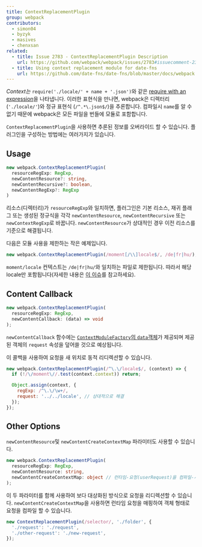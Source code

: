 ```yaml
---
title: ContextReplacementPlugin
group: webpack
contributors:
  - simon04
  - byzyk
  - masives
  - chenxsan
related:
  - title: Issue 2783 - ContextReplacementPlugin Description
    url: https://github.com/webpack/webpack/issues/2783#issuecomment-234137265
  - title: Using context replacement module for date-fns
    url: https://github.com/date-fns/date-fns/blob/master/docs/webpack.md
---
```


_Context는_ `require('./locale/' + name + '.json')`와 같은 [require with an expression](/guides/dependency-management/#require-with-expression)을 나타냅니다. 이러한 표현식을 만나면, webpack은 디렉터리 (`'./locale/'`)와 정규 표현식 (`/^.*\.json$/`)을 추론합니다. 컴파일시 `name`를 알 수 없기 때문에 webpack은 모든 파일을 번들에 모듈로 포함합니다.

`ContextReplacementPlugin`을 사용하면 추론된 정보를 오버라이드 할 수 있습니다. 플러그인을 구성하는 방법에는 여러가지가 있습니다.

## Usage

```typescript
new webpack.ContextReplacementPlugin(
  resourceRegExp: RegExp,
  newContentResource?: string,
  newContentRecursive?: boolean,
  newContentRegExp?: RegExp
)
```

리소스(디렉터리)가 `resourceRegExp`와 일치하면, 플러그인은 기본 리소스, 재귀 플래그 또는 생성된 정규식을 각각 `newContentResource`, `newContentRecursive` 또는 `newContextRegExp`로 바꿉니다. `newContentResource`가 상대적인 경우 이전 리소스를 기준으로 해결됩니다.

다음은 모듈 사용을 제한하는 작은 예제입니다.

```javascript
new webpack.ContextReplacementPlugin(/moment[/\\]locale$/, /de|fr|hu/);
```

`moment/locale` 컨텍스트는 `/de|fr|hu/`와 일치하는 파일로 제한됩니다. 따라서 해당 locale만 포함됩니다(자세한 내용은 [이 이슈](https://github.com/moment/moment/issues/2373)를 참고하세요).

## Content Callback

```typescript
new webpack.ContextReplacementPlugin(
  resourceRegExp: RegExp,
  newContentCallback: (data) => void
);
```

`newContentCallback` 함수에는 [`ContextModuleFactory`의 `data`객체](/api/plugins/module-factories/)가 제공되며 제공된 객체의 `request` 속성을 덮어쓸 것으로 예상됩니다.

이 콜백을 사용하여 요청을 새 위치로 동적 리디렉션할 수 있습니다.

```javascript
new webpack.ContextReplacementPlugin(/^\.\/locale$/, (context) => {
  if (!/\/moment\//.test(context.context)) return;

  Object.assign(context, {
    regExp: /^\.\/\w+/,
    request: '../../locale', // 상대적으로 해결
  });
});
```

## Other Options

`newContentResource`및 `newContentCreateContextMap` 파라미터도 사용할 수 있습니다.

```typescript
new webpack.ContextReplacementPlugin(
  resourceRegExp: RegExp,
  newContentResource: string,
  newContentCreateContextMap: object // 런타임-요청(userRequest)을 컴파일-시간-요청(request)으로 매핑
);
```

이 두 파라미터를 함께 사용하여 보다 대상화된 방식으로 요청을 리디렉션할 수 있습니다. `newContentCreateContextMap`을 사용하면 런타임 요청을 매핑하여 객체 형태로 요청을 컴파일 할 수 있습니다.

```javascript
new ContextReplacementPlugin(/selector/, './folder', {
  './request': './request',
  './other-request': './new-request',
});
```
